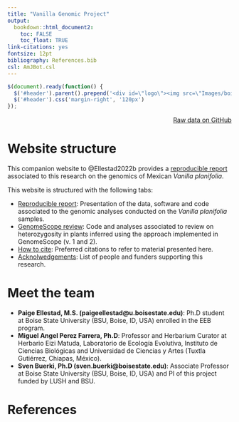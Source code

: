 ```yaml
---
title: "Vanilla Genomic Project"
output:
  bookdown::html_document2: 
    toc: FALSE
    toc_float: TRUE
link-citations: yes
fontsize: 12pt
bibliography: References.bib
csl: AmJBot.csl
---
```



```js
$(document).ready(function() {
  $('#header').parent().prepend('<div id=\"logo\"><img src=\"Images/boisestate-primarylogo-2color-rgb.png\" style=\"position:absolute; top:25px; right:0; padding:10px; height:120px\"></div>');
  $('#header').css('margin-right', '120px')
});
```

<div style="text-align: right"> [Raw data on GitHub](https://github.com/svenbuerki/VanillaGenomicsCode) </div>

<!-- The website is here: https://svenbuerki.github.io/VanillaGenomicsCode/ -->


# Website structure

This companion website to @Ellestad2022b provides a [reproducible report](reproducible_report.html) associated to this research on the genomics of Mexican *Vanilla planifolia*.

This website is structured with the following tabs:

- [Reproducible report](reproducible_report.html): Presentation of the data, software and code associated to the genomic analyses conducted on the *Vanilla planifolia* samples.
- [GenomeScope review](heterozygosity_review.html): Code and analyses associated to review on heterozygosity in plants inferred using the approach implemented in GenomeScope (v. 1 and 2).
- [How to cite](citation.html): Preferred citations to refer to material presented here.
- [Acknolwedgements](funding.html): List of people and funders supporting this research.

# Meet the team

- **Paige Ellestad, M.S. (paigeellestad@u.boisestate.edu)**: Ph.D student at Boise State University (BSU, Boise, ID, USA) enrolled in the EEB program. 
- **Miguel Angel Perez Farrera, Ph.D**: Professor and Herbarium Curator at Herbario Eizi Matuda, Laboratorio de Ecología Evolutiva, Instituto de Ciencias Biológicas and Universidad de Ciencias y Artes (Tuxtla Gutiérrez, Chiapas, México).
- **Sven Buerki, Ph.D (sven.buerki@boisestate.edu)**: Associate Professor at Boise State University (BSU, Boise, ID, USA) and PI of this project funded by LUSH and BSU.

# References

